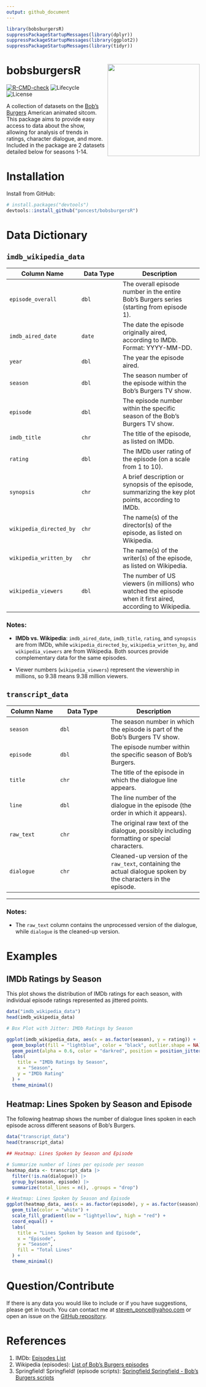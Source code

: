 ```yaml
---
output: github_document
---
```


<!-- README.md is generated from README.Rmd. Please edit that file -->

```r
library(bobsburgersR)
suppressPackageStartupMessages(library(dplyr))
suppressPackageStartupMessages(library(ggplot2))
suppressPackageStartupMessages(library(tidyr))
```

# bobsburgersR <img src="img/bobsburgersR.png" align="right" height="240"/>

[![R-CMD-check](https://github.com/poncest/bobsburgersR/workflows/R-CMD-check/badge.svg)](https://github.com/poncest/bobsburgersR/actions) ![Lifecycle](https://img.shields.io/badge/lifecycle-experimental-orange) ![License](https://img.shields.io/badge/license-MIT-blue.svg)

A collection of datasets on the [Bob's Burgers](https://www.fox.com/bobs-burgers/) American animated sitcom. This package aims to provide easy access to data about the show, allowing for analysis of trends in ratings, character dialogue, and more. Included in the package are 2 datasets detailed below for seasons 1-14.

# Installation

Install from GitHub:

```r
# install.packages("devtools")
devtools::install_github("poncest/bobsburgersR")
```

# Data Dictionary

## `imdb_wikipedia_data`

| Column Name | Data Type | Description |
|-------------------|------------------|-----------------------------------|
| `episode_overall` | `dbl` | The overall episode number in the entire Bob's Burgers series (starting from episode 1). |
| `imdb_aired_date` | `date` | The date the episode originally aired, according to IMDb. Format: YYYY-MM-DD. |
| `year` | `dbl` | The year the episode aired. |
| `season` | `dbl` | The season number of the episode within the Bob's Burgers TV show. |
| `episode` | `dbl` | The episode number within the specific season of the Bob's Burgers TV show. |
| `imdb_title` | `chr` | The title of the episode, as listed on IMDb. |
| `rating` | `dbl` | The IMDb user rating of the episode (on a scale from 1 to 10). |
| `synopsis` | `chr` | A brief description or synopsis of the episode, summarizing the key plot points, according to IMDb. |
| `wikipedia_directed_by` | `chr` | The name(s) of the director(s) of the episode, as listed on Wikipedia. |
| `wikipedia_written_by` | `chr` | The name(s) of the writer(s) of the episode, as listed on Wikipedia. |
| `wikipedia_viewers` | `dbl` | The number of US viewers (in millions) who watched the episode when it first aired, according to Wikipedia. |

### Notes:

-   **IMDb vs. Wikipedia**: `imdb_aired_date`, `imdb_title`, `rating`, and `synopsis` are from IMDb, while `wikipedia_directed_by`, `wikipedia_written_by`, and `wikipedia_viewers` are from Wikipedia. Both sources provide complementary data for the same episodes.

-   Viewer numbers (`wikipedia_viewers`) represent the viewership in millions, so 9.38 means 9.38 million viewers.

## `transcript_data`

| Column Name | Data Type | Description |
|-------------------|-------------------|----------------------------------|
| `season` | `dbl` | The season number in which the episode is part of the Bob's Burgers TV show. |
| `episode` | `dbl` | The episode number within the specific season of Bob's Burgers. |
| `title` | `chr` | The title of the episode in which the dialogue line appears. |
| `line` | `dbl` | The line number of the dialogue in the episode (the order in which it appears). |
| `raw_text` | `chr` | The original raw text of the dialogue, possibly including formatting or special characters. |
| `dialogue` | `chr` | Cleaned-up version of the `raw_text`, containing the actual dialogue spoken by the characters in the episode. |

------------------------------------------------------------------------

### Notes:

-   The `raw_text` column contains the unprocessed version of the dialogue, while `dialogue` is the cleaned-up version.

# Examples

## IMDb Ratings by Season

This plot shows the distribution of IMDb ratings for each season, with individual episode ratings represented as jittered points.

```r
data("imdb_wikipedia_data")
head(imdb_wikipedia_data)

# Box Plot with Jitter: IMDb Ratings by Season

ggplot(imdb_wikipedia_data, aes(x = as.factor(season), y = rating)) +
  geom_boxplot(fill = "lightblue", color = "black", outlier.shape = NA) + # Avoid duplicate points by not showing boxplot outliers
  geom_point(alpha = 0.6, color = "darkred", position = position_jitter(seed = 42, width = 0.2)) +
  labs(
    title = "IMDb Ratings by Season",
    x = "Season",
    y = "IMDb Rating"
  ) +
  theme_minimal()
```

## Heatmap: Lines Spoken by Season and Episode

The following heatmap shows the number of dialogue lines spoken in each episode across different seasons of Bob's Burgers.

```r
data("transcript_data")
head(transcript_data)

## Heatmap: Lines Spoken by Season and Episode

# Summarize number of lines per episode per season
heatmap_data <- transcript_data |>
  filter(!is.na(dialogue)) |>  
  group_by(season, episode) |>
  summarize(total_lines = n(), .groups = "drop") 

# Heatmap: Lines Spoken by Season and Episode
ggplot(heatmap_data, aes(x = as.factor(episode), y = as.factor(season), fill = total_lines)) +
  geom_tile(color = "white") +
  scale_fill_gradient(low = "lightyellow", high = "red") +
  coord_equal() +
  labs(
    title = "Lines Spoken by Season and Episode",
    x = "Episode",
    y = "Season",
    fill = "Total Lines"
  ) +
  theme_minimal()
```

# Question/Contribute

If there is any data you would like to include or if you have suggestions, please get in touch. You can contact me at [steven_ponce\@yahoo.com](mailto:steven_ponce@yahoo.com) or open an issue on the [GitHub repository](https://github.com/poncest/bobsburgersR/issues).

# References

1.  IMDb: [Episodes List](https://www.imdb.com/title/tt1561755/episodes/?season=1)
2.  Wikipedia (episodes): [List of Bob's Burgers episodes](https://en.wikipedia.org/wiki/List_of_Bob%27s_Burgers_episodes#Episodes)
3.  Springfield! Springfield! (episode scripts): [Springfield Springfield - Bob's Burgers scripts](https://www.springfieldspringfield.co.uk/episode_scripts.php?tv-show=bobs-burgers)
